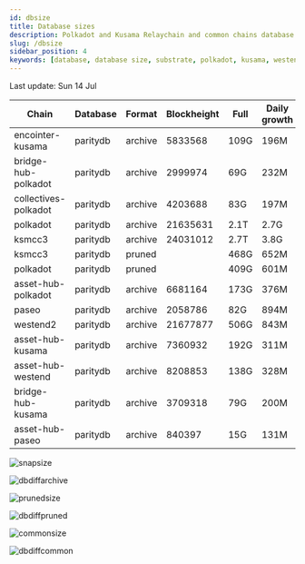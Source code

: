 ```yaml
---
id: dbsize
title: Database sizes
description: Polkadot and Kusama Relaychain and common chains database sizes
slug: /dbsize
sidebar_position: 4
keywords: [database, database size, substrate, polkadot, kusama, westend]
---
```



Last update: Sun 14 Jul

| Chain    | Database   | Format | Blockheight | Full         | Daily growth |
| ------------------------| ----------- | -------- | ------- | ---------- | ----- | 
| encointer-kusama | paritydb | archive | 5833568 | 109G | 196M |
| bridge-hub-polkadot | paritydb | archive | 2999974 | 69G | 232M |
| collectives-polkadot | paritydb | archive | 4203688 | 83G | 197M |
| polkadot | paritydb | archive | 21635631 | 2.1T | 2.7G |
| ksmcc3 | paritydb | archive | 24031012 | 2.7T | 3.8G |
| ksmcc3 | paritydb | pruned |  | 468G | 652M |
| polkadot | paritydb | pruned |  | 409G | 601M |
| asset-hub-polkadot | paritydb | archive | 6681164 | 173G | 376M |
| paseo | paritydb | archive | 2058786 | 82G | 894M |
| westend2 | paritydb | archive | 21677877 | 506G | 843M |
| asset-hub-kusama | paritydb | archive | 7360932 | 192G | 311M |
| asset-hub-westend | paritydb | archive | 8208853 | 138G | 328M |
| bridge-hub-kusama | paritydb | archive | 3709318 | 79G | 200M |
| asset-hub-paseo | paritydb | archive | 840397 | 15G | 131M |

![snapsize](/img/archivesize.png)

![dbdiffarchive](/img/dbdiffrelay.png)

![prunedsize](/img/prunedsize.png)

![dbdiffpruned](/img/dbdiffpruned.png)

![commonsize](/img/commonsize.png)

![dbdiffcommon](/img/dbdiffcommon.png)
